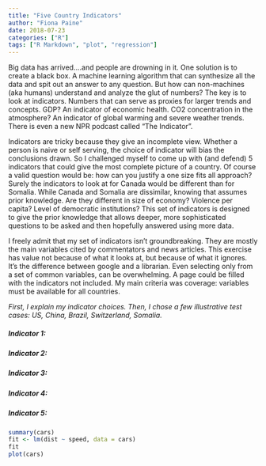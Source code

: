 ```yaml
---
title: "Five Country Indicators"
author: "Fiona Paine"
date: 2018-07-23
categories: ["R"]
tags: ["R Markdown", "plot", "regression"]
---
```


Big data has arrived….and people are drowning in it. One solution is to create a black box. A machine learning algorithm that can synthesize all the data and spit out an answer to any question. But how can non-machines (aka humans) understand and analyze the glut of numbers? The key is to look at indicators. Numbers that can serve as proxies for larger trends and concepts. GDP? An indicator of economic health. CO2 concentration in the atmosphere? An indicator of global warming and severe weather trends. There is even a new NPR podcast called “The Indicator”.  

Indicators are tricky because they give an incomplete view. Whether a person is naive or self serving, the choice of indicator will bias the conclusions drawn. So I challenged myself to come up with (and defend) 5 indicators that could give the most complete picture of a country. Of course a valid question would be: how can you justify a one size fits all approach? Surely the indicators to look at for Canada would be different than for Somalia. While Canada and Somalia are dissimilar, knowing that assumes prior knowledge. Are they different in size of economy? Violence per capita? Level of democratic institutions? This set of indicators is designed to give the prior knowledge that allows deeper, more sophisticated questions to be asked and then hopefully answered using more data.  

I freely admit that my set of indicators isn’t groundbreaking. They are mostly the main variables cited by commentators and news articles. This exercise has value not because of what it looks at, but because of what it ignores. It’s the difference between google and a librarian. Even selecting only from a set of common variables, can be overwhelming. A page could be filled with the indicators not included. My main criteria was coverage: variables must be available for all countries. 

*First, I explain my indicator choices. Then, I chose a few illustrative test cases: US, China, Brazil, Switzerland, Somalia.*

##### Indicator 1: 

##### Indicator 2: 

##### Indicator 3: 

##### Indicator 4: 

##### Indicator 5: 


```r
summary(cars)
fit <- lm(dist ~ speed, data = cars)
fit
plot(cars)
```


